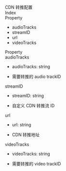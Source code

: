 <div data-v-md-line="1"><link rel="stylesheet" type="text/css" href="https://docs.qnsdk.com/styles/doc-v4-api.css" />
<div class="rtc-doc rtc-doc-page" id="rtc-doc">
<section class="rtc-doc-panel rtc-doc-describe rtc-doc-note">
                CDN 转推配置</section>
            <div class="rtc-doc-page-wrap">Index</div>
<section class="rtc-doc-panel">
        <div class="rtc-doc-page-title">Property</div>
        <ul class="rtc-doc-catalogue">
                <li><a onClick='document.location.replace(`${document.location.protocol}//${document.location.host}${document.location.pathname}${document.location.search}#audioTracks`)'>audioTracks</a></li>
                <li><a onClick='document.location.replace(`${document.location.protocol}//${document.location.host}${document.location.pathname}${document.location.search}#streamID`)'>streamID</a></li>
                <li><a onClick='document.location.replace(`${document.location.protocol}//${document.location.host}${document.location.pathname}${document.location.search}#url`)'>url</a></li>
                <li><a onClick='document.location.replace(`${document.location.protocol}//${document.location.host}${document.location.pathname}${document.location.search}#videoTracks`)'>videoTracks</a></li>
        </ul>
</section>
<div class="rtc-doc-page-wrap">Property</div>
<section class="rtc-doc-panel">
<div class="rtc-doc-page-title rtc-doc-antor" id="audioTracks">
audioTracks</div>
<ul class="rtc-doc-page-container">
        <li class="rtc-doc-sign-signature">audioTracks: string</li>
    </li>
<li class="rtc-doc-page-description">
    <div class="rtc-doc-desc-wrap">
        <p>需要转推的 audio trackID</p>
    </div>
</li>
</ul>
</section>
<section class="rtc-doc-panel">
<div class="rtc-doc-page-title rtc-doc-antor" id="streamID">
streamID</div>
<ul class="rtc-doc-page-container">
        <li class="rtc-doc-sign-signature">streamID: string</li>
    </li>
<li class="rtc-doc-page-description">
    <div class="rtc-doc-desc-wrap">
        <p>自定义 CDN 转推流 ID</p>
    </div>
</li>
</ul>
</section>
<section class="rtc-doc-panel">
<div class="rtc-doc-page-title rtc-doc-antor" id="url">
url</div>
<ul class="rtc-doc-page-container">
        <li class="rtc-doc-sign-signature">url: string</li>
    </li>
<li class="rtc-doc-page-description">
    <div class="rtc-doc-desc-wrap">
        <p>CDN 转推地址</p>
    </div>
</li>
</ul>
</section>
<section class="rtc-doc-panel">
<div class="rtc-doc-page-title rtc-doc-antor" id="videoTracks">
videoTracks</div>
<ul class="rtc-doc-page-container">
        <li class="rtc-doc-sign-signature">videoTracks: string</li>
    </li>
<li class="rtc-doc-page-description">
    <div class="rtc-doc-desc-wrap">
        <p>需要转推的 video trackID</p>
    </div>
</li>
</ul>
</section>
</div>


</div>